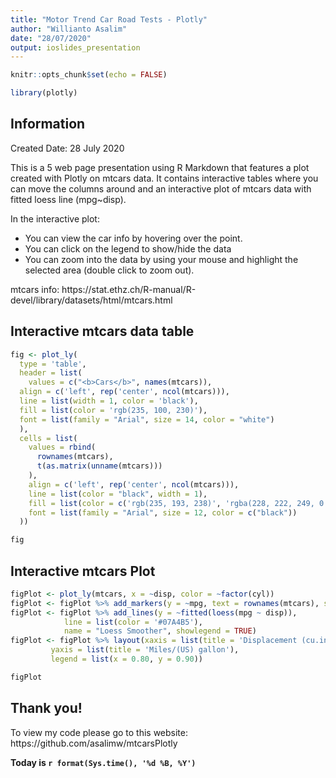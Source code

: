 ```yaml
---
title: "Motor Trend Car Road Tests - Plotly"
author: "Willianto Asalim"
date: "28/07/2020"
output: ioslides_presentation
---
```


```r
knitr::opts_chunk$set(echo = FALSE)
```

```r
library(plotly)
```

## Information

Created Date: 28 July 2020

This is a 5 web page presentation using R Markdown that features a plot created with Plotly on mtcars data. It contains interactive tables where you can move the columns around and an interactive plot of mtcars data with fitted loess line (mpg~disp).

In the interactive plot:

- You can view the car info by hovering over the point.
- You can click on the legend to show/hide the data
- You can zoom into the data by using your mouse and highlight the selected area (double click to zoom out).

mtcars info: https://stat.ethz.ch/R-manual/R-devel/library/datasets/html/mtcars.html


## Interactive mtcars data table

```r
fig <- plot_ly(
  type = 'table',
  header = list(
    values = c("<b>Cars</b>", names(mtcars)),
  align = c('left', rep('center', ncol(mtcars))),
  line = list(width = 1, color = 'black'),
  fill = list(color = 'rgb(235, 100, 230)'),
  font = list(family = "Arial", size = 14, color = "white")
  ),
  cells = list(
    values = rbind(
      rownames(mtcars), 
      t(as.matrix(unname(mtcars)))
    ),
    align = c('left', rep('center', ncol(mtcars))),
    line = list(color = "black", width = 1),
    fill = list(color = c('rgb(235, 193, 238)', 'rgba(228, 222, 249, 0.65)')),
    font = list(family = "Arial", size = 12, color = c("black"))
  ))

fig
```

## Interactive mtcars Plot

```r
figPlot <- plot_ly(mtcars, x = ~disp, color = ~factor(cyl))
figPlot <- figPlot %>% add_markers(y = ~mpg, text = rownames(mtcars), showlegend = TRUE)
figPlot <- figPlot %>% add_lines(y = ~fitted(loess(mpg ~ disp)),
            line = list(color = '#07A4B5'),
            name = "Loess Smoother", showlegend = TRUE)
figPlot <- figPlot %>% layout(xaxis = list(title = 'Displacement (cu.in.)'),
         yaxis = list(title = 'Miles/(US) gallon'),
         legend = list(x = 0.80, y = 0.90))

figPlot
```

## Thank you!

To view my code please go to this website: https://github.com/asalimw/mtcarsPlotly

**Today is `r format(Sys.time(), '%d %B, %Y')`**